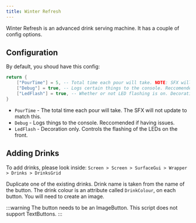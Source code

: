 ```yaml
---
title: Winter Refresh
---
```


Winter Refresh is an advanced drink serving machine. It has a couple of
config options.

## Configuration

By default, you shoud have this config:

```lua
return {
    ["PourTime"] = 5, -- Total time each pour will take. NOTE: SFX will not update with this.
    ["Debug"] = true, -- Logs certain things to the console. Reccomended to be false unless having issues.
    ["LedFlash"] = true, -- Whether or not LED flashing is on. Decoration only.
}
```

- `PourTime` - The total time each pour will take. The SFX will not update to match this.
- `Debug` - Logs things to the console. Reccomended if having issues.
- `LedFlash` - Decoration only. Controls the flashing of the LEDs on the front.

## Adding Drinks

To add drinks, please look inside: `Screen > Screen > SurfaceGui > Wrapper > Drinks > DrinksGrid`

Duplicate one of the existing drinks. Drink name is taken from
the name of the button. The drink colour is an attribute called `DrinkColour`,
on each button. You will need to create an image.

:::warning
The button needs to be an ImageButton. This script does not support TextButtons.
:::
